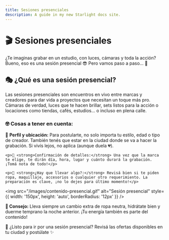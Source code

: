 ```yaml
---
title: Sesiones presenciales
description: A guide in my new Starlight docs site.
---
```


# 🎬 Sesiones presenciales

¿Te imaginas grabar en un estudio, con luces, cámaras y toda la acción? Bueno, eso es una sesión presencial 😎
Pero vamos paso a paso… 👀

## 🎭 ¿Qué es una sesión presencial?

Las sesiones presenciales son encuentros en vivo entre marcas y creadores para dar vida a proyectos que necesitan un toque más pro. Cámaras de verdad, luces que te hacen brillar, sets listos para la acción o locaciones como tiendas, cafés, estudios… o incluso en plena calle.

### 🤓 Cosas a tener en cuenta:

<div style={{ display: 'flex', alignItems: 'flex-start', gap: '24px', marginBottom: '32px' }}>
  <div style={{ lineHeight: '1.6' }}>
    <p>🧭 <strong>Perfil y ubicación:</strong> Para postularte, no solo importa tu estilo, edad o tipo de creador. También tenés que estar en la ciudad donde se va a hacer la grabación. Si vivís lejos, no aplica (aunque duela 💔).</p>

    <p>📆 <strong>Confirmación de detalles:</strong> Una vez que la marca te elige, te dirán día, hora, lugar y cuánto durará la grabación. ¡Tomá nota de todo!</p>

    <p>🧳 <strong>¿Hay que llevar algo?:</strong> Revisá bien si te piden ropa, maquillaje, accesorios o cualquier otro requerimiento. La preparación es clave, ¡no lo dejes para último momento!</p>
  </div>

  <img 
    src="/images/contenido-presencial.gif" 
    alt="Sesión presencial" 
    style={{ width: '150px', height: 'auto', borderRadius: '12px' }} 
  />
</div>

**📝 Consejo:** Lleva siempre un cambio extra de ropa neutra, hidrátate bien y duerme temprano la noche anterior. ¡Tu energía también es parte del contenido!

🚀 ¿Listo para ir por una sesión presencial? Revisá las ofertas disponibles en tu ciudad y postúlate ✨
